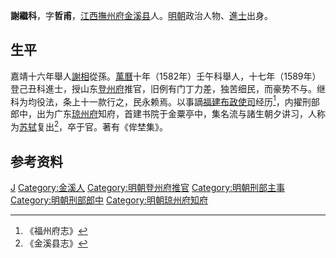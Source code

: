 '''謝繼科'''，字'''哲甫'''，[[江西|江西]][[撫州府|撫州府]][[金溪县|金溪县]]人。[[明朝|明朝]]政治人物、[[進士|進士]]出身。

== 生平 ==
嘉靖十六年舉人[[謝相|謝相]]從孫。[[萬曆|萬曆]]十年（1582年）壬午科舉人，十七年（1589年）登己丑科進士，授山东[[登州府|登州府]]推官，旧例有门丁力差，独苦细民，而豪势不与。继科为均役法，条上十一款行之，民永赖焉。以事謫[[福建布政使司|福建布政使司]]经历<ref>《福州府志》</ref>，内擢刑部郎中，出为广东[[琼州府|琼州府]]知府，首建书院于金粟亭中，集名流与諸生朝夕讲习，人称为[[苏轼|苏轼]]复出<ref>《金溪县志》</ref>，卒于官。著有《侔埜集》。

== 参考资料 ==
{{reflist}}

{{萬曆十七年己丑科殿試金榜}}

{{Authority control}}

{{DEFAULTSORT:Xie謝}}
[[Category:謝姓|J]]
[[Category:金溪人|Category:金溪人]]
[[Category:明朝登州府推官|Category:明朝登州府推官]]
[[Category:明朝刑部主事|Category:明朝刑部主事]]
[[Category:明朝刑部郎中|Category:明朝刑部郎中]]
[[Category:明朝琼州府知府|Category:明朝琼州府知府]]


{{明朝人物小作品}}